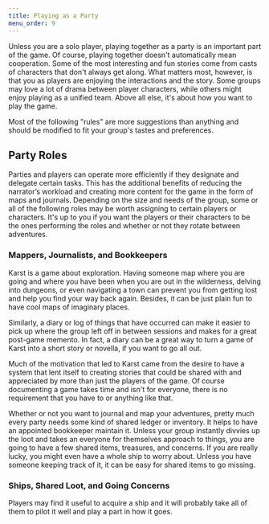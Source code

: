```yaml
---
title: Playing as a Party
menu_order: 9
---
```


Unless you are a solo player, playing together as a party is an important part of the game. Of course, playing together doesn't automatically mean cooperation. Some of the most interesting and fun stories come from casts of characters that don't always get along. What matters most, however, is that you as players are enjoying the interactions and the story. Some groups may love a lot of drama between player characters, while others might enjoy playing as a unified team. Above all else, it's about how you want to play the game.

Most of the following "rules" are more suggestions than anything and should be modified to fit your group's tastes and preferences.

## Party Roles

Parties and players can operate more efficiently if they designate and delegate certain tasks. This has the additional benefits of reducing the narrator’s workload and creating more content for the game in the form of maps and journals. Depending on the size and needs of the group, some or all of the following roles may be worth assigning to certain players or characters. It's up to you if you want the players or their characters to be the ones performing the roles and whether or not they rotate between adventures.

### Mappers, Journalists, and Bookkeepers

Karst is a game about exploration. Having someone map where you are going and where you have been when you are out in the wilderness, delving into dungeons, or even navigating a town can prevent you from getting lost and help you find your way back again. Besides, it can be just plain fun to have cool maps of imaginary places.

Similarly, a diary or log of things that have occurred can make it easier to pick up where the group left off in between sessions and makes for a great post-game memento. In fact, a diary can be a great way to turn a game of Karst into a short story or novella, if you want to go all out.

Much of the motivation that led to Karst came from the desire to have a system that lent itself to creating stories that could be shared with and appreciated by more than just the players of the game. Of course documenting a game takes time and isn't for everyone, there is no requirement that you have to or anything like that.

Whether or not you want to journal and map your adventures, pretty much every party needs some kind of shared ledger or inventory. It helps to have an appointed bookkeeper maintain it. Unless your group instantly divvies up the loot and takes an everyone for themselves approach to things, you are going to have a few shared items, treasures, and concerns. If you are really lucky, you might even have a whole ship to worry about. Unless you have someone keeping track of it, it can be easy for shared items to go missing.

### Ships, Shared Loot, and Going Concerns

Players may find it useful to acquire a ship and it will probably take all of them to pilot it well and play a part in how it goes.

